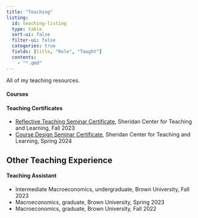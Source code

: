 ```yaml
---
title: "Teaching"
listing:
  id: teaching-listing
  type: table
  sort-ui: false
  filter-ui: false
  categories: true
  fields: [title, "Role", "Taught"]
  contents:
    - "*.qmd"
---
```


All of my teaching resources.

#### Courses

::: {#teaching-listing}
:::


#### Teaching Certificates

- [Reflective Teaching Seminar Certificate](https://sheridan.brown.edu/programs/certificates/sheridan-teaching-seminar){target="_blank"}, Sheridan Center for Teaching and Learning, Fall 2023
- [Course Design Seminar Certificate](https://sheridan.brown.edu/programs/certificates/course-design-seminar){target="_blank"}, Sheridan Center for Teaching and Learning, Spring 2024

## Other Teaching Experience

#### Teaching Assistant

- Intermediate Macroeconomics, undergraduate, Brown University, Fall 2023
- Macroeconomics, graduate, Brown University, Spring 2023
- Macroeconomics, graduate, Brown University, Fall 2022